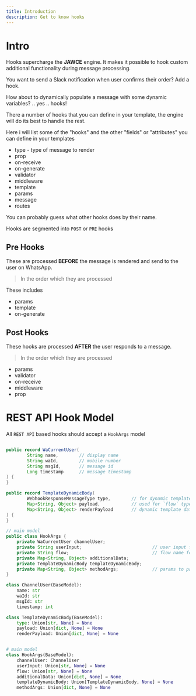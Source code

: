 ```yaml
---
title: Introduction
description: Get to know hooks
---
```


# Intro
Hooks supercharge the **JAWCE** engine. It makes it possible to hook custom additional functionality during message processing.

You want to send a Slack notification when user confirms their order? Add a hook.

How about to dynamically populate a message with some dynamic variables? .. yes .. hooks!

There a number of hooks that you can define in your template, the engine will do its best to handle the rest.

Here i will list some of the "hooks" and the other "fields" or "attributes" you can define in your templates

- type - type of message to render
- prop
- on-receive
- on-generate
- validator
- middleware
- template
- params
- message
- routes

You can probably guess what other hooks does by their name.

Hooks are segmented into `POST` or `PRE` hooks


## Pre Hooks
These are processed **BEFORE** the message is rendered and send to the user on WhatsApp.

> In the order which they are processed

These includes
- params
- template
- on-generate

## Post Hooks
These hooks are processed **AFTER** the user responds to a message.

> In the order which they are processed

- params
- validator
- on-receive
- middleware
- prop

# REST API Hook Model
All `REST API` based hooks should accept a `HookArgs` model

```java

public record WaCurrentUser(
        String name,        // display name
        String waId,        // mobile number
        String msgId,       // message id
        Long timestamp      // message timestamp
) {
}

public record TemplateDynamicBody(
        WebhookResponseMessageType type,        // for dynamic template message type
        Map<String, Object> payload,            // used for `flow` type - initial flow data
        Map<String, Object> renderPayload       // dynamic template data
) {
}

// main model
public class HookArgs {
    private WaCurrentUser channelUser;
    private String userInput;                           // user input from whatsapp
    private String flow;                                // flow name for flow template type
    private Map<String, Object> additionalData;
    private TemplateDynamicBody templateDynamicBody;
    private Map<String, Object> methodArgs;             // params to pass to hook if defined in template
}
```

```python
class ChannelUser(BaseModel):
    name: str
    waId: str
    msgId: str
    timestamp: int

class TemplateDynamicBody(BaseModel):
    type: Union[str, None] = None
    payload: Union[dict, None] = None
    renderPayload: Union[dict, None] = None


# main model
class HookArgs(BaseModel):
    channelUser: ChannelUser
    userInput: Union[str, None] = None
    flow: Union[str, None] = None
    additionalData: Union[dict, None] = None
    templateDynamicBody: Union[TemplateDynamicBody, None] = None
    methodArgs: Union[dict, None] = None

```

